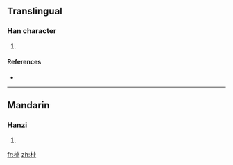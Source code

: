 ==Translingual==

===Han character===
{{Han char|rn=75|rad=木|as=04|sn=8|four=|canj=木卜中一 (DYLM)}}

# {{defn|Han|sort=木04}}

====References====
* {{Han ref|kx=0513.030|dkj=14491|dj=0899.010|hdz=21168.050|uh=676B|ud=26475}}

----

==Mandarin==

===Hanzi===
{{cmn-hanzi|pin=[[sì]] ([[si4]])|wg=ssu<sup>4</sup>}}

# {{defn|Mandarin|sort=木04}}

[[fr:杫]]
[[zh:杫]]